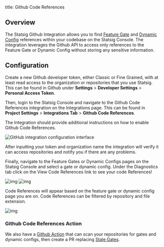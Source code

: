 title: Github Code References

## Overview

The Statsig Github Integration allows you to find [Feature Gate](/feature-flags/overview) and [Dynamic Config](/dynamic-config) references within your codebase on the Statsig Console. The integration leverages the Github API to access only references to the Feature Gate or Dynamic Config without storing any sensitive information.

## Configuration

Create a new Github developer token, either Classic or Fine Grained, with at least read access to the organization or repositories that you use Statsig.
This can be found in Github under **Settings** > **Developer Settings** > **Personal Access Token**.

Then, login to the Statsig Console and navigate to the Github Code References integration on the Integrations page.
This can be found in **Project Settings** > **Integrations Tab** > **Github Code References**.

The Integration should provide additional instructions on how to enable Github Code References.

![GitHub integration configuration interface](/images/github_code_references/github_integration.png)

After inputting your token and organization name the integration will verify it can access repositories and notify you if there are any problems.

Finally, navigate to the Feature Gates or Dynamic Configs pages on the Statsig Console and select a gate or dynamic config. Under the Diagnostics tab click on the View Code References link to see your code References!

![img](/images/github_code_references/feature_gate_view.png) ![img](/images/github_code_references/dynamic_config_view.png)

Code References will appear based on the feature gate or dynamic config page you are on. Code References can be filtered by repository and file extension.

![img](/images/github_code_references/code_references.png)

### Github Code References Action

We also have a [Github Action](https://github.com/statsig-io/github-code-references) that can scan your repositories for gates and dynamic configs, then create a PR replacing [Stale Gates](/feature-flags/permanent-and-stale-gates.md).
